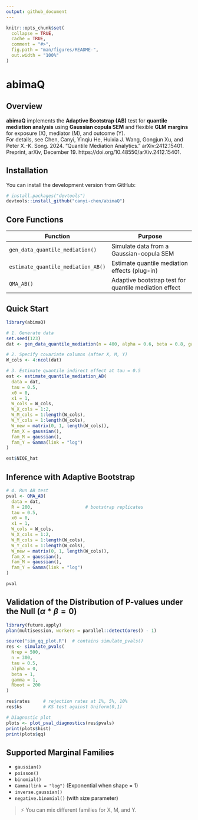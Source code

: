 ```yaml
---
output: github_document
---
```


<!-- README.md is generated from README.Rmd. Please edit that file -->

```r
knitr::opts_chunk$set(
  collapse = TRUE,
  cache = TRUE,
  comment = "#>",
  fig.path = "man/figures/README-",
  out.width = "100%"
)
```

# abimaQ

<!-- badges: start -->
<!-- badges: end -->

## Overview

**abimaQ** implements the **Adaptive Bootstrap (AB)** test for **quantile mediation analysis** using **Gaussian copula SEM** and flexible **GLM margins** for exposure (X), mediator (M), and outcome (Y).  
For details, see Chen, Canyi, Yinqiu He, Huixia J. Wang, Gongjun Xu, and Peter X.-K. Song. 2024. “Quantile Mediation Analytics.” arXiv:2412.15401. Preprint, arXiv, December 19. https://doi.org/10.48550/arXiv.2412.15401.

## Installation

You can install the development version from GitHub:

```r
# install.packages("devtools")
devtools::install_github("canyi-chen/abimaQ")
```

## Core Functions

| Function                        | Purpose                                                        |
|----------------------------------|-----------------------------------------------------------------|
| `gen_data_quantile_mediation()`  | Simulate data from a Gaussian-copula SEM                        |
| `estimate_quantile_mediation_AB()` | Estimate quantile mediation effects (plug-in)                |
| `QMA_AB()`                       | Adaptive bootstrap test for quantile mediation effect                     |

## Quick Start

```r
library(abimaQ)

# 1. Generate data
set.seed(123)
dat <- gen_data_quantile_mediation(n = 400, alpha = 0.6, beta = 0.8, gamma = 0.3)

# 2. Specify covariate columns (after X, M, Y)
W_cols <- 4:ncol(dat)

# 3. Estimate quantile indirect effect at tau = 0.5
est <- estimate_quantile_mediation_AB(
  data = dat,
  tau = 0.5,
  x0 = 0,
  x1 = 1,
  W_cols = W_cols,
  W_X_cols = 1:2,
  W_M_cols = 1:length(W_cols),
  W_Y_cols = 1:length(W_cols),
  W_new = matrix(0, 1, length(W_cols)),
  fam_X = gaussian(),
  fam_M = gaussian(),
  fam_Y = Gamma(link = "log")
)

est$NIQE_hat
```

## Inference with Adaptive Bootstrap

```r
# 4. Run AB test
pval <- QMA_AB(
  data = dat,
  R = 200,                    # bootstrap replicates
  tau = 0.5,
  x0 = 0,
  x1 = 1,
  W_cols = W_cols,
  W_X_cols = 1:2,
  W_M_cols = 1:length(W_cols),
  W_Y_cols = 1:length(W_cols),
  W_new = matrix(0, 1, length(W_cols)),
  fam_X = gaussian(),
  fam_M = gaussian(),
  fam_Y = Gamma(link = "log")
)

pval
```

## Validation of the Distribution of P-values under the Null ($\alpha*\beta = 0$)

```r
library(future.apply)
plan(multisession, workers = parallel::detectCores() - 1)

source("sim_qq_plot.R")  # contains simulate_pvals()
res <- simulate_pvals(
  Nrep = 500,
  n = 300,
  tau = 0.5,
  alpha = 0,
  beta = 1,
  gamma = 1,
  Rboot = 200
)

res$rates     # rejection rates at 1%, 5%, 10%
res$ks        # KS test against Uniform(0,1)

# Diagnostic plot
plots <- plot_pval_diagnostics(res$pvals)
print(plots$hist)
print(plots$qq)
```

## Supported Marginal Families

- `gaussian()`
- `poisson()`
- `binomial()`
- `Gamma(link = "log")` (Exponential when shape = 1)
- `inverse.gaussian()`
- `negative.binomial()` (with size parameter)

> ⚡ You can mix different families for X, M, and Y.
